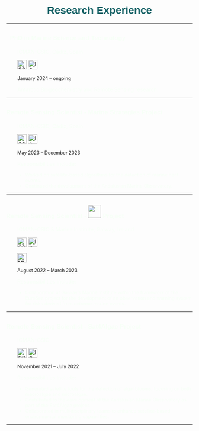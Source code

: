 <h1 style="color: #125F63;text-align: center;font-family: 'Jost', sans-serif;">Research Experience</h1>

---

## <span style="color: #f7fff7;font-size: 0.8em;font-family: 'Jost', sans-serif;"><i class="fas fa-briefcase" style="color:#00b4d8;"></i><i class="fas fa-graduation-cap" style="color:#00b4d8; margin-left: 10px;"></i> PhD in Marine Science and Technology</span>

<div style="margin-left: 30px;">
  <p style="font-weight: normal;color:#f7fff7">ICMAN-CSIC, Cádiz, Spain</p>
  <p style="text-align: left;">
  <img src="csiclogo.png" alt="CSIC Logo" style="height: 25px;">
  <img src="icmanlogo.png" alt="ICMAN Logo" style="height: 25px;">
  </p>
  <p style="font-size: 0.9em;">January 2024 – ongoing</p>
  
  <p style= "color:#f7fff7">Antarctic Biogeochemistry and Remote Sensing research.</p>
</div>
---

## <span style="color: #f7fff7;font-size: 0.8em;font-family: 'Jost', sans-serif;"><i class="fas fa-briefcase" style="color:#00b4d8;"></i> Remote Sensing Scientist - Marine Strategies Project</span>

<div style="margin-left: 30px;">
  <p style="font-weight: normal;color:#f7fff7">ICMAN-CSIC, Cádiz, Spain</p>
  <p style="text-align: left;">
  <img src="csiclogo.png" alt="CSIC Logo" style="height: 25px;">
  <img src="icmanlogo.png" alt="ICMAN Logo" style="height: 25px;">
  </p>
  <p style="font-size: 0.9em;">May 2023 – December 2023</p>
  
  <p style= "color:#f7fff7">Responsibilities include:</p>
  <ul style="font-size: 0.9em;color:#f7fff7">
      <li>Worked on satellite-based algorithms for the detection of marine heat events.</li>
      <li>Continued the development of the Andalusian Marine Observatory.</li>
  </ul>
</div>
---

## <span style="color: #f7fff7;font-size: 0.8em;font-family: 'Jost', sans-serif;"><i class="fas fa-briefcase" style="color:#00b4d8;"></i> Remote Sensing Scientist - <img src="eurosealogo.png" alt="ES Logo" style="height: 35px;"> Project</span> 

<div style="margin-left: 30px;">
  <p style="font-weight: normal;color:#f7fff7">ICMAN-CSIC & Marine Institute, Galway, Ireland</p>
  <p style="text-align: left;">
  <img src="csiclogo.png" alt="CSIC Logo" style="height: 25px;">
  <img src="icmanlogo.png" alt="ICMAN Logo" style="height: 25px;">
  
  <img src="milogo.png" alt="MI Logo" style="height: 25px;">
  
  </p>
  <p style="font-size: 0.9em;">August 2022 – March 2023</p>
  
  <p style= "color:#f7fff7">Responsibilities include:</p>
  <ul style="font-size: 0.9em;color:#f7fff7">
      <li>Collaboration at Galway’s Marine Institute within the framework of the EuroSea project for the development of an observation and warning system for risks derived from extreme marine events.</li>
  </ul>
</div>
---

## <span style="color: #f7fff7;font-size: 0.8em;font-family: 'Jost', sans-serif;"><i class="fas fa-briefcase" style="color:#00b4d8;"></i> Remote Sensing Scientist - Sat4Algae Project</span>

<div style="margin-left: 30px;">
  <p style="font-weight: normal;color:#f7fff7">ICMAN-CSIC</p>
  <p style="text-align: left;">
  <img src="csiclogo.png" alt="CSIC Logo" style="height: 25px;">
  <img src="icmanlogo.png" alt="ICMAN Logo" style="height: 25px;">
  </p>
  <p style="font-size: 0.9em;">November 2021 – July 2022</p>
  
  <p style= "color:#f7fff7">Responsibilities include:</p>
  <ul style="font-size: 0.9em;color:#f7fff7">
      <li>Generated satellite tools for the detection of algal blooms, focusing on both macroalgae and microalgae.</li>
    <li>Contributed to the development of the Andalusian Marine Observatory as part of the Sat4Algae project.</li>
    <li>Collaborated in multidisciplinary teams to enhance satellite-based environmental monitoring capabilities.</li>
  </ul>
</div>
---


